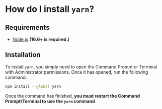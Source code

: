 # How do I install `yarn`?

## Requirements

- [Node.js](https://nodejs.org) **(16.6+ is required.)**

## Installation

To install `yarn`, you simply need to open the Command Prompt or Terminal with Administrator permissions. Once it has opened, run the following command:

```bash
npm install --global yarn
```

Once the command has finished, **you must restart the Command Prompt/Terminal to use the `yarn` command**
